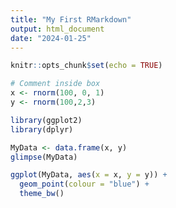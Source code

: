 ```yaml
---
title: "My First RMarkdown"
output: html_document
date: "2024-01-25"
---
```


```r
knitr::opts_chunk$set(echo = TRUE)
```



```r
# Comment inside box
x <- rnorm(100, 0, 1)
y <- rnorm(100,2,3)

library(ggplot2)
library(dplyr)

MyData <- data.frame(x, y)
glimpse(MyData)

ggplot(MyData, aes(x = x, y = y)) + 
  geom_point(colour = "blue") + 
  theme_bw() 

```






